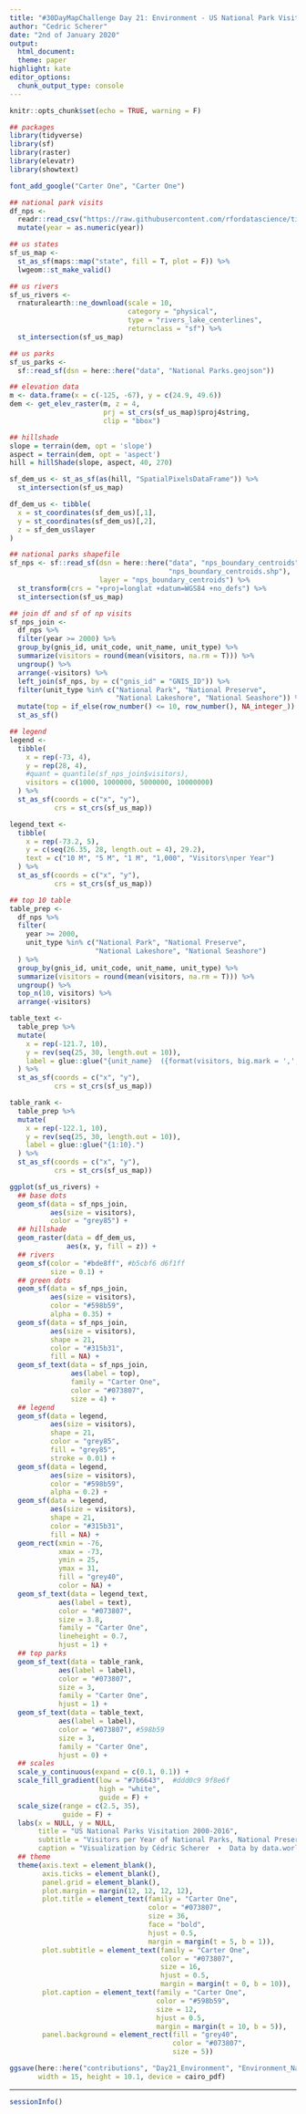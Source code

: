 ```yaml
---
title: "#30DayMapChallenge Day 21: Environment - US National Park Visitation by data.world"
author: "Cedric Scherer"
date: "2nd of January 2020"
output:
  html_document:
  theme: paper
highlight: kate
editor_options:
  chunk_output_type: console
---
```

  
```r
knitr::opts_chunk$set(echo = TRUE, warning = F)
```

```r
## packages
library(tidyverse)
library(sf)
library(raster)
library(elevatr)
library(showtext)

font_add_google("Carter One", "Carter One")
```

```r
## national park visits
df_nps <- 
  readr::read_csv("https://raw.githubusercontent.com/rfordatascience/tidytuesday/master/data/2019/2019-09-17/national_parks.csv") %>% 
  mutate(year = as.numeric(year))

## us states
sf_us_map <- 
  st_as_sf(maps::map("state", fill = T, plot = F)) %>% 
  lwgeom::st_make_valid()

## us rivers
sf_us_rivers <-
  rnaturalearth::ne_download(scale = 10,
                             category = "physical",
                             type = "rivers_lake_centerlines",
                             returnclass = "sf") %>%
  st_intersection(sf_us_map)

## us parks
sf_us_parks <-
  sf::read_sf(dsn = here::here("data", "National Parks.geojson"))

## elevation data
m <- data.frame(x = c(-125, -67), y = c(24.9, 49.6))
dem <- get_elev_raster(m, z = 4, 
                       prj = st_crs(sf_us_map)$proj4string, 
                       clip = "bbox")

## hillshade
slope = terrain(dem, opt = 'slope')
aspect = terrain(dem, opt = 'aspect')
hill = hillShade(slope, aspect, 40, 270)

sf_dem_us <- st_as_sf(as(hill, "SpatialPixelsDataFrame")) %>% 
  st_intersection(sf_us_map)

df_dem_us <- tibble(
  x = st_coordinates(sf_dem_us)[,1],
  y = st_coordinates(sf_dem_us)[,2],
  z = sf_dem_us$layer
)

## national parks shapefile
sf_nps <- sf::read_sf(dsn = here::here("data", "nps_boundary_centroids", 
                                       "nps_boundary_centroids.shp"), 
                      layer = "nps_boundary_centroids") %>% 
  st_transform(crs = "+proj=longlat +datum=WGS84 +no_defs") %>% 
  st_intersection(sf_us_map)

## join df and sf of np visits
sf_nps_join <-
  df_nps %>%
  filter(year >= 2000) %>% 
  group_by(gnis_id, unit_code, unit_name, unit_type) %>% 
  summarize(visitors = round(mean(visitors, na.rm = T))) %>% 
  ungroup() %>% 
  arrange(-visitors) %>% 
  left_join(sf_nps, by = c("gnis_id" = "GNIS_ID")) %>% 
  filter(unit_type %in% c("National Park", "National Preserve", 
                          "National Lakeshore", "National Seashore")) %>% 
  mutate(top = if_else(row_number() <= 10, row_number(), NA_integer_)) %>% 
  st_as_sf()
```

```r
## legend
legend <-
  tibble(
    x = rep(-73, 4),
    y = rep(28, 4),
    #quant = quantile(sf_nps_join$visitors),
    visitors = c(1000, 1000000, 5000000, 10000000)
  ) %>% 
  st_as_sf(coords = c("x", "y"), 
           crs = st_crs(sf_us_map))

legend_text <-
  tibble(
    x = rep(-73.2, 5),
    y = c(seq(26.35, 28, length.out = 4), 29.2),
    text = c("10 M", "5 M", "1 M", "1,000", "Visitors\nper Year")
  ) %>% 
  st_as_sf(coords = c("x", "y"), 
           crs = st_crs(sf_us_map))

## top 10 table
table_prep <-
  df_nps %>%
  filter(
    year >= 2000,
    unit_type %in% c("National Park", "National Preserve", 
                     "National Lakeshore", "National Seashore")
  ) %>% 
  group_by(gnis_id, unit_code, unit_name, unit_type) %>% 
  summarize(visitors = round(mean(visitors, na.rm = T))) %>% 
  ungroup() %>% 
  top_n(10, visitors) %>% 
  arrange(-visitors)

table_text <-
  table_prep %>% 
  mutate(
    x = rep(-121.7, 10), 
    y = rev(seq(25, 30, length.out = 10)),
    label = glue::glue("{unit_name}  ({format(visitors, big.mark = ',', trim = T)} visitors)")
  ) %>% 
  st_as_sf(coords = c("x", "y"), 
           crs = st_crs(sf_us_map))

table_rank <-
  table_prep %>% 
  mutate(
    x = rep(-122.1, 10), 
    y = rev(seq(25, 30, length.out = 10)),
    label = glue::glue("{1:10}.")
  ) %>% 
  st_as_sf(coords = c("x", "y"), 
           crs = st_crs(sf_us_map))
```

```r
ggplot(sf_us_rivers) + 
  ## base dots
  geom_sf(data = sf_nps_join, 
          aes(size = visitors), 
          color = "grey85") +
  ## hillshade
  geom_raster(data = df_dem_us, 
              aes(x, y, fill = z)) + 
  ## rivers
  geom_sf(color = "#bde8ff", #b5cbf6 d6f1ff
          size = 0.1) +
  ## green dots
  geom_sf(data = sf_nps_join, 
          aes(size = visitors), 
          color = "#598b59", 
          alpha = 0.35) +
  geom_sf(data = sf_nps_join, 
          aes(size = visitors), 
          shape = 21, 
          color = "#315b31", 
          fill = NA) +
  geom_sf_text(data = sf_nps_join,
               aes(label = top),
               family = "Carter One",
               color = "#073807",
               size = 4) +
  ## legend
  geom_sf(data = legend, 
          aes(size = visitors), 
          shape = 21,
          color = "grey85",
          fill = "grey85",
          stroke = 0.01) +
  geom_sf(data = legend, 
          aes(size = visitors), 
          color = "#598b59", 
          alpha = 0.2) +
  geom_sf(data = legend, 
          aes(size = visitors), 
          shape = 21, 
          color = "#315b31", 
          fill = NA) +
  geom_rect(xmin = -76, 
            xmax = -73, 
            ymin = 25, 
            ymax = 31, 
            fill = "grey40", 
            color = NA) +
  geom_sf_text(data = legend_text,
            aes(label = text), 
            color = "#073807",
            size = 3.8,
            family = "Carter One",
            lineheight = 0.7,
            hjust = 1) +
  ## top parks
  geom_sf_text(data = table_rank,
            aes(label = label), 
            color = "#073807",
            size = 3,
            family = "Carter One",
            hjust = 1) +
  geom_sf_text(data = table_text,
            aes(label = label), 
            color = "#073807", #598b59
            size = 3,
            family = "Carter One",
            hjust = 0) +
  ## scales
  scale_y_continuous(expand = c(0.1, 0.1)) +
  scale_fill_gradient(low = "#7b6643",  #ddd0c9 9f8e6f
                      high = "white",
                      guide = F) +
  scale_size(range = c(2.5, 35), 
             guide = F) + 
  labs(x = NULL, y = NULL,
       title = "US National Parks Visitation 2000-2016",
       subtitle = "Visitors per Year of National Parks, National Preserves, National Lakeshores and National Seashores in the US",
       caption = "Visualization by Cédric Scherer  ∙  Data by data.world & Natural Earth") +
  ## theme
  theme(axis.text = element_blank(),
        axis.ticks = element_blank(),
        panel.grid = element_blank(),
        plot.margin = margin(12, 12, 12, 12),
        plot.title = element_text(family = "Carter One", 
                                  color = "#073807",
                                  size = 36,
                                  face = "bold",
                                  hjust = 0.5,
                                  margin = margin(t = 5, b = 1)),
        plot.subtitle = element_text(family = "Carter One", 
                                     color = "#073807",
                                     size = 16,
                                     hjust = 0.5,
                                     margin = margin(t = 0, b = 10)),
        plot.caption = element_text(family = "Carter One", 
                                    color = "#598b59",
                                    size = 12,
                                    hjust = 0.5,
                                    margin = margin(t = 10, b = 5)),
        panel.background = element_rect(fill = "grey40", 
                                        color = "#073807", 
                                        size = 5))

ggsave(here::here("contributions", "Day21_Environment", "Environment_NationalParksUS.pdf"), 
       width = 15, height = 10.1, device = cairo_pdf)
```

***

```r
sessionInfo()
```
